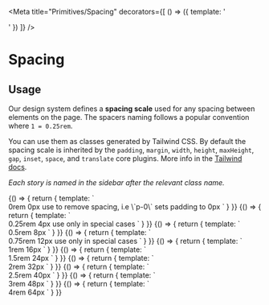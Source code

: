 
<Meta
  title="Primitives/Spacing"
  decorators={[
    () => ({
      template: '<div class="grid grid-cols-8 gap-1 body-lg items-top"><story /></div>'
    })
  ]}
/>

# Spacing

## Usage

Our design system defines a **spacing scale** used for any spacing between elements on the page.
The spacers naming follows a popular convention where `1 = 0.25rem`.

You can use them as classes generated by Tailwind CSS.
By default the spacing scale is inherited by the `padding`, `margin`, `width`, `height`, `maxHeight`,
`gap`, `inset`, `space`, and `translate` core plugins.
More info in the [Tailwind docs](https://tailwindcss.com/docs/customizing-spacing).

_Each story is named in the sidebar after the relevant class name._

<Canvas isColumn="true">
  <Story name="0">
    {() => {
      return {
        template: `
          <div class="col-span-2 w-0 h-0 bg-mediumblue"></div>
          <span>0rem</span>
          <span>0px</span>
          <span class="italic col-span-4">use to remove spacing, i.e \`p-0\` sets padding to 0px</span>
        `
      }
    }}
  </Story>
  <Story name="1">
    {() => {
      return {
        template: `
          <div class="col-span-2 w-1 h-1 bg-mediumblue"></div>
          <span>0.25rem</span>
          <span>4px</span>
          <span class="italic col-span-4">use only in special cases</span>
        `
      }
    }}
  </Story>
  <Story name="2">
    {() => {
      return {
        template: `
          <div class="col-span-2 w-2 h-2 bg-mediumblue"></div>
          <span>0.5rem</span>
          <span>8px</span>
        `
      }
    }}
  </Story>
  <Story name="3">
    {() => {
      return {
        template: `
          <div class="col-span-2 w-3 h-3 bg-mediumblue"></div>
          <span>0.75rem</span>
          <span>12px</span>
          <span class="italic col-span-4"> use only in special cases</span>
        `
      }
    }}
  </Story>
  <Story name="4">
    {() => {
      return {
        template: `
          <div class="col-span-2 w-4 h-4 bg-mediumblue"></div>
          <span>1rem</span>
          <span>16px</span>
        `
      }
    }}
  </Story>
  <Story name="6">
    {() => {
      return {
        template: `
          <div class="col-span-2 w-6 h-6 bg-mediumblue"></div>
          <span>1.5rem</span>
          <span>24px</span>
        `
      }
    }}
  </Story>
  <Story name="8">
    {() => {
      return {
        template: `
          <div class="col-span-2 w-8 h-8 bg-mediumblue"></div>
          <span>2rem</span>
          <span>32px</span>
        `
      }
    }}
  </Story>
  <Story name="10">
    {() => {
      return {
        template: `
          <div class="col-span-2 w-10 h-10 bg-mediumblue"></div>
          <span>2.5rem</span>
          <span>40px</span>
        `
      }
    }}
  </Story>
  <Story name="12">
    {() => {
      return {
        template: `
          <div class="col-span-2 w-12 h-12 bg-mediumblue"></div>
          <span>3rem</span>
          <span>48px</span>
        `
      }
    }}
  </Story>
  <Story name="16">
    {() => {
      return {
        template: `
          <div class="col-span-2 w-16 h-16 bg-mediumblue"></div>
          <span>4rem</span>
          <span>64px</span>
        `
      }
    }}
  </Story>
</Canvas>

